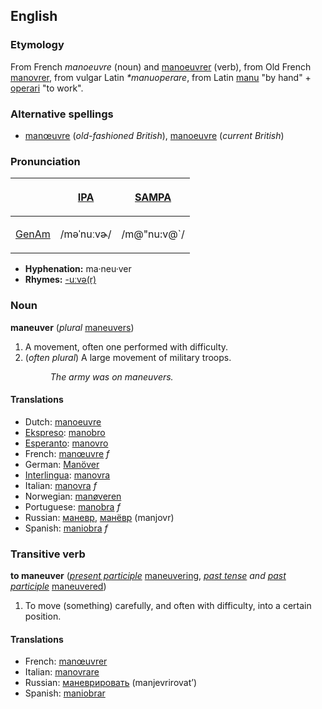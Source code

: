 <!-- If you edit this page, please also edit "manoeuvre" to keep the two pages in synch-->


== English ==
=== Etymology ===
From French ''manoeuvre'' (noun) and [[manoeuvrer]] (verb), from Old French  [[manovrer]], from vulgar Latin ''*manuoperare'', from Latin [[manu]] "by hand" + [[operari]] "to work".

===Alternative spellings===
*[[manœuvre]] (''old-fashioned British''), [[manoeuvre]] (''current British'')

===Pronunciation===
{| border=1 cellpadding=5
! !! [[w:International Phonetic Alphabet|IPA]] !! [[w:SAMPA|SAMPA]]
|-
! [[GenAm]]
| /məˈnuːvɚ/ || /m@"nu:v@`/
|}

*'''Hyphenation:''' ma·neu·ver
*'''Rhymes:''' [[Rhymes:English:-uːvə(r)|-uːvə(r)]]

=== Noun ===
'''maneuver''' (''plural'' [[maneuvers]])
# A movement, often one performed with difficulty.
# (''often plural'') A large movement of military troops.
#:''The army was on maneuvers.''

====Translations====
*Dutch: [[manoeuvre]]
*[[Ekspreso]]: [[manobro]]
*[[Esperanto]]: [[manovro]]
*French: [[manœuvre]] ''f''
*German: [[Manöver]]
*[[Interlingua]]: [[manovra]]
*Italian: [[manovra]] ''f''
*Norwegian: [[manøveren]]
*Portuguese: [[manobra]] ''f''
*Russian: [[маневр]], [[манёвр]] (manjovr)
*Spanish: [[maniobra]] ''f''

===Transitive verb===
'''to maneuver''' (''[[present participle]]'' [[maneuvering]], ''[[past tense]] and [[past participle]]'' [[maneuvered]])
#To move (something) carefully, and often with difficulty, into a certain position.

====Translations====
*French: [[manœuvrer]]
*Italian: [[manovrare]]
*Russian: [[маневрировать]] (manjevrirovat’)
*Spanish: [[maniobrar]]


<!-- If you edit this page, please also edit "manoeuvre" to keep the two pages in synch-->